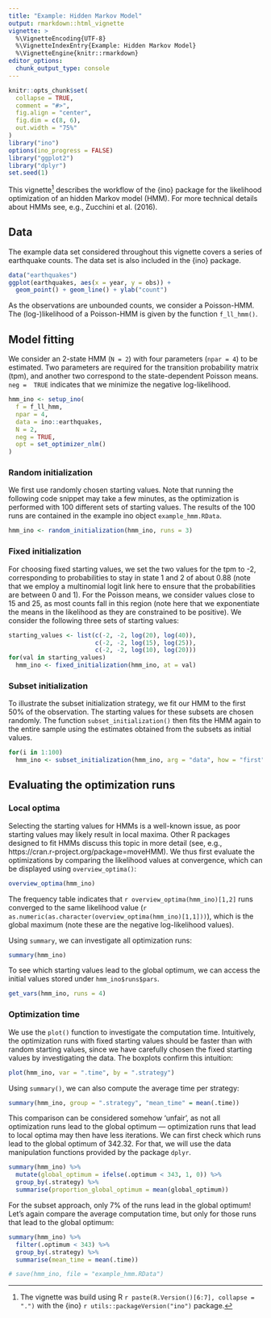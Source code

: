 ```yaml
---
title: "Example: Hidden Markov Model"
output: rmarkdown::html_vignette
vignette: >
  %\VignetteEncoding{UTF-8}
  %\VignetteIndexEntry{Example: Hidden Markov Model}
  %\VignetteEngine{knitr::rmarkdown}
editor_options: 
  chunk_output_type: console
---
```


```r
knitr::opts_chunk$set(
  collapse = TRUE,
  comment = "#>",
  fig.align = "center",
  fig.dim = c(8, 6), 
  out.width = "75%"
)
library("ino")
options(ino_progress = FALSE)
library("ggplot2")
library("dplyr")
set.seed(1)
```

This vignette^[The vignette was build using R `r paste(R.Version()[6:7], collapse = ".")` with the {ino} `r utils::packageVersion("ino")` package.] describes the workflow of the {ino} package for the likelihood optimization of an hidden Markov model (HMM). For more technical details about HMMs see, e.g.,  Zucchini et al. (2016).

## Data

The example data set considered throughout this vignette covers a series of earthquake counts. The data set is also included in the {ino} package.

```r
data("earthquakes")
ggplot(earthquakes, aes(x = year, y = obs)) +
  geom_point() + geom_line() + ylab("count")
```

As the observations are unbounded counts, we consider a Poisson-HMM. The (log-)likelihood of a Poisson-HMM is given by the function `f_ll_hmm()`.

## Model fitting

We consider an 2-state HMM (`N = 2`) with four parameters (`npar = 4`) to be estimated. Two parameters are required for the transition probability matrix (tpm), and another two correspond to the state-dependent Poisson means. `neg =  TRUE` indicates that we minimize the negative log-likelihood.  

```r
hmm_ino <- setup_ino(
  f = f_ll_hmm,
  npar = 4,
  data = ino::earthquakes,
  N = 2,
  neg = TRUE,
  opt = set_optimizer_nlm()
)
```

### Random initialization

We first use randomly chosen starting values. Note that running the following code snippet may take a few minutes, as the optimization is performed with 100 different sets of starting values. The results of the 100 runs are contained in the example ino object `example_hmm.RData`. 

```r
hmm_ino <- random_initialization(hmm_ino, runs = 3)
```


### Fixed initialization

For choosing fixed starting values, we set the two values for the tpm to -2, corresponding to probabilities to stay in state 1 and 2 of about 0.88 (note that we employ a multinomial logit link here to ensure that the probabilities are between 0 and 1). For the Poisson means, we consider values close to 15 and 25, as most counts fall in this region (note here that we exponentiate the means in the likelihood as they are constrained to be positive). We consider the following three sets of starting values:

```r
starting_values <- list(c(-2, -2, log(20), log(40)), 
                        c(-2, -2, log(15), log(25)),
                        c(-2, -2, log(10), log(20)))
for(val in starting_values)
  hmm_ino <- fixed_initialization(hmm_ino, at = val)
```

### Subset initialization

To illustrate the subset initialization strategy, we fit our HMM to the first 50\% of the observation. The starting values for these subsets are chosen randomly. The function `subset_initialization()` then fits the HMM again to the entire sample using the estimates obtained from the subsets as initial values.

```r
for(i in 1:100)
  hmm_ino <- subset_initialization(hmm_ino, arg = "data", how = "first", prop = 0.5)
```


## Evaluating the optimization runs

### Local optima

Selecting the starting values for HMMs is a well-known issue, as poor starting values may likely result in local maxima. Other R packages designed to fit HMMs discuss this topic in more detail (see, e.g., https://cran.r-project.org/package=moveHMM). We thus first evaluate the optimizations by comparing the likelihood values at convergence, which can be displayed using `overview_optima()`:

```r
overview_optima(hmm_ino)
```

The frequency table indicates that `r overview_optima(hmm_ino)[1,2]` runs converged to the same likelihood value (`r as.numeric(as.character(overview_optima(hmm_ino)[1,1]))`), which is the global maximum (note these are the negative log-likelihood values).  

Using `summary`, we can investigate all optimization runs:

```r
summary(hmm_ino)
```

To see which starting values lead to the global optimum, we can access the initial values stored under `hmm_ino$runs$pars`.


```r
get_vars(hmm_ino, runs = 4)
```


### Optimization time

We use the `plot()` function to investigate the computation time. Intuitively, the optimization runs with fixed starting values should be faster than with random starting values, since we have carefully chosen the fixed starting values by investigating the data. The boxplots confirm this intuition: 

```r
plot(hmm_ino, var = ".time", by = ".strategy")
```

Using `summary()`, we can also compute the average time per strategy:

```r
summary(hmm_ino, group = ".strategy", "mean_time" = mean(.time))
```

This comparison can be considered somehow 'unfair', as not all optimization runs lead to the global optimum --- optimization runs that lead to local optima may then have less iterations. We can first check which runs lead to the global optimum of 342.32. For that, we will use the data manipulation functions provided by the package `dplyr`.

```r
summary(hmm_ino) %>% 
  mutate(global_optimum = ifelse(.optimum < 343, 1, 0)) %>% 
  group_by(.strategy) %>% 
  summarise(proportion_global_optimum = mean(global_optimum))
```

For the subset approach, only 7\% of the runs lead in the global optimum!
Let's again compare the average computation time, but only for those runs that lead to the global optimum:

```r
summary(hmm_ino) %>% 
  filter(.optimum < 343) %>% 
  group_by(.strategy) %>% 
  summarise(mean_time = mean(.time))
```




```r
# save(hmm_ino, file = "example_hmm.RData")
```

